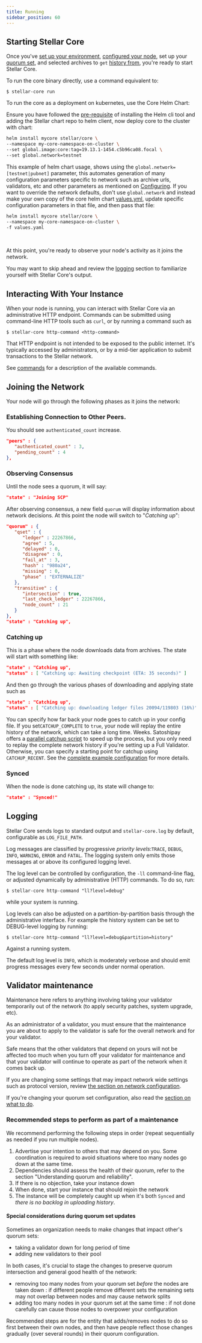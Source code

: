 ```yaml
---
title: Running
sidebar_position: 60
---
```



## Starting Stellar Core

Once you've [set up your environment](./prerequisites.mdx), [configured your node](./configuring.mdx), set up your [quorum set](./configuring.mdx#choosing-your-quorum-set), and selected archives to `get` [history from](./configuring.mdx#history), you're ready to start Stellar Core.

To run the core binary directly, use a command equivalent to:

`$ stellar-core run`

To run the core as a deployment on kubernetes, use the Core Helm Chart:

Ensure you have followed the [pre-requisite](./installation.mdx#helm-chart-installation) of installing the Helm cli tool and adding the Stellar chart repo to helm client, now deploy core to the cluster with chart:

<CodeExample>

```bash
helm install mycore stellar/core \
--namespace my-core-namespace-on-cluster \
--set global.image:core:tag=19.13.1-1454.c5b96ca08.focal \
--set global.network=testnet
```

</CodeExample>

This example of helm chart usage, shows using the `global.network=[testnet|pubnet]` parameter, this automates generation of many configuration parameters specific to network such as archive urls, validators, etc and other parameters as mentioned on [Configuring](./configuring.mdx). If you want to override the network defaults, don't use `global.network` and instead make your own copy of the core helm chart [values.yml](https://github.com/stellar/helm-charts/blob/main/charts/core/values.yaml), update specific configuration parameters in that file, and then pass that file:

<CodeExample>

```bash
helm install mycore stellar/core \
--namespace my-core-namespace-on-cluster \
-f values.yaml
```

</CodeExample>

<br />

At this point, you're ready to observe your node's activity as it joins the network.

You may want to skip ahead and review the [logging](#logging) section to familiarize yourself with Stellar Core's output.

## Interacting With Your Instance

When your node is running, you can interact with Stellar Core via an administrative HTTP endpoint. Commands can be submitted using command-line HTTP tools such as `curl`, or by running a command such as

`$ stellar-core http-command <http-command>`

That HTTP endpoint is not intended to be exposed to the public internet. It's typically accessed by administrators, or by a mid-tier application to submit transactions to the Stellar network.

See [commands](./commands.mdx) for a description of the available commands.

## Joining the Network

Your node will go through the following phases as it joins the network:

### Establishing Connection to Other Peers.

You should see `authenticated_count` increase.

<CodeExample>

```json
"peers" : {
   "authenticated_count" : 3,
   "pending_count" : 4
},
```

</CodeExample>

### Observing Consensus

Until the node sees a quorum, it will say:

<CodeExample>

```json
"state" : "Joining SCP"
```

</CodeExample>

After observing consensus, a new field `quorum` will display information about network decisions. At this point the node will switch to "_Catching up_":

<CodeExample>

```json
"quorum" : {
   "qset" : {
      "ledger" : 22267866,
      "agree" : 5,
      "delayed" : 0,
      "disagree" : 0,
      "fail_at" : 3,
      "hash" : "980a24",
      "missing" : 0,
      "phase" : "EXTERNALIZE"
   },
   "transitive" : {
      "intersection" : true,
      "last_check_ledger" : 22267866,
      "node_count" : 21
   }
},
"state" : "Catching up",
```

</CodeExample>

### Catching up

This is a phase where the node downloads data from archives. The state will start with something like:

<CodeExample>

```json
"state" : "Catching up",
"status" : [ "Catching up: Awaiting checkpoint (ETA: 35 seconds)" ]
```

</CodeExample>

And then go through the various phases of downloading and applying state such as

<CodeExample>

```json
"state" : "Catching up",
"status" : [ "Catching up: downloading ledger files 20094/119803 (16%)" ]
```

</CodeExample>

You can specify how far back your node goes to catch up in your config file. If you set`CATCHUP_COMPLETE` to `true`, your node will replay the entire history of the network, which can take a long time. Weeks. Satoshipay offers a [parallel catchup script](https://github.com/satoshipay/stellar-core-parallel-catchup) to speed up the process, but you only need to replay the complete network history if you're setting up a Full Validator. Otherwise, you can specify a starting point for catchup using `CATCHUP_RECENT`. See the [complete example configuration](https://github.com/stellar/stellar-core/blob/master/docs/stellar-core_example.cfg) for more details.

### Synced

When the node is done catching up, its state will change to:

<CodeExample>

```json
"state" : "Synced!"
```

</CodeExample>

## Logging

Stellar Core sends logs to standard output and `stellar-core.log` by default, configurable as `LOG_FILE_PATH`.

Log messages are classified by progressive _priority levels_:`TRACE`, `DEBUG`, `INFO`, `WARNING`, `ERROR` and `FATAL`. The logging system only emits those messages at or above its configured logging level.

The log level can be controlled by configuration, the `-ll` command-line flag, or adjusted dynamically by administrative (HTTP) commands. To do so, run:

`$ stellar-core http-command "ll?level=debug"`

while your system is running.

Log levels can also be adjusted on a partition-by-partition basis through the administrative interface. For example the history system can be set to DEBUG-level logging by running:

`$ stellar-core http-command "ll?level=debug&partition=history"`

Against a running system.

The default log level is `INFO`, which is moderately verbose and should emit progress messages every few seconds under normal operation.

## Validator maintenance

Maintenance here refers to anything involving taking your validator temporarily out of the network (to apply security patches, system upgrade, etc).

As an administrator of a validator, you must ensure that the maintenance you are about to apply to the validator is safe for the overall network and for your validator.

Safe means that the other validators that depend on yours will not be affected too much when you turn off your validator for maintenance and that your validator will continue to operate as part of the network when it comes back up.

If you are changing some settings that may impact network wide settings such as protocol version, review [the section on network configuration](#network-configuration).

If you're changing your quorum set configuration, also read the [section on what to do](#special-considerations-during-quorum-set-updates).

### Recommended steps to perform as part of a maintenance

We recommend performing the following steps in order (repeat sequentially as needed if you run multiple nodes).

1. Advertise your intention to others that may depend on you. Some coordination is required to avoid situations where too many nodes go down at the same time.
1. Dependencies should assess the health of their quorum, refer to the section "Understanding quorum and reliability".
1. If there is no objection, take your instance down
1. When done, start your instance that should rejoin the network
1. The instance will be completely caught up when it's both `Synced` and _there is no backlog in uploading history_.

#### Special considerations during quorum set updates

Sometimes an organization needs to make changes that impact other's quorum sets:

- taking a validator down for long period of time
- adding new validators to their pool

In both cases, it's crucial to stage the changes to preserve quorum intersection and general good health of the network:

- removing too many nodes from your quorum set _before_ the nodes are taken down : if different people remove different sets the remaining sets may not overlap between nodes and may cause network splits
- adding too many nodes in your quorum set at the same time : if not done carefully can cause those nodes to overpower your configuration

Recommended steps are for the entity that adds/removes nodes to do so first between their own nodes, and then have people reflect those changes gradually (over several rounds) in their quorum configuration.
